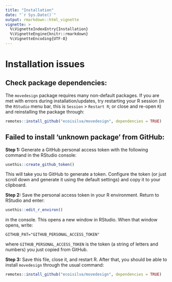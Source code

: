 ```yaml
---
title: "Installation"
date: "`r Sys.Date()`"
output: rmarkdown::html_vignette
vignette: >
  %\VignetteIndexEntry{Installation}
  %\VignetteEngine{knitr::rmarkdown}
  %\VignetteEncoding{UTF-8}
---
```


# Installation issues

## Check package dependencies:

The `movedesign` package requires many non-default packages. If you are met with errors during installation/updates, try restarting your R session (in the `RStudio` menu bar, this is `Session` > `Restart R`; or close and re-open `R`) and reinstalling the package through:

```r
remotes::install_github("ecoisilva/movedesign", dependencies = TRUE) 
```

<!-- ## Check if `rgdal` installed correctly: -->

<!-- During installation in Linux systems (for example, Ubuntu 20.04), `rgdal` (one of the dependencies of `movedesign`) may fail to install correctly. One potential solution is to install `rgdal` through the terminal (not the R console!): -->

<!-- ```bash -->
<!-- # packages libgdal-dev and libproj-dev are also required: -->
<!-- sudo apt-get install gdal-bin proj-bin libgdal-dev libproj-dev -->
<!-- sudo apt install r-cran-rgdal  -->
<!-- ``` -->

## Failed to install 'unknown package' from GitHub:

**Step 1:** Generate a GitHub personal access token with the following command in the RStudio console:
```r
usethis::create_github_token()
```
This will take you to GitHub to generate a token. Configure the token (or just scroll down and generate it using the default settings) and copy it to your clipboard.

**Step 2:** Save the personal access token in your R environment. Return to RStudio and enter:
```r
usethis::edit_r_environ()
```
in the console. This opens a new window in RStudio. When that window opens, write:
```
GITHUB_PAT="GITHUB_PERSONAL_ACCESS_TOKEN"
```
where `GITHUB_PERSONAL_ACCESS_TOKEN` is the token (a string of letters and numbers) you just copied from GitHub.

**Step 3:** Save this file, close it, and restart R. After that, you should be able to install `movedesign` through the usual command:

```r
remotes::install_github("ecoisilva/movedesign", dependencies = TRUE) 
```

